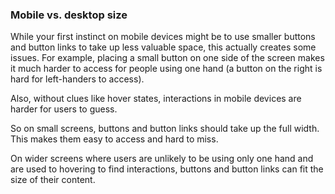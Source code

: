 ### Mobile vs. desktop size

While your first instinct on mobile devices might be to use smaller buttons and button links
to take up less valuable space,
this actually creates some issues.
For example, placing a small button on one side of the screen makes it much harder to access
for people using one hand (a button on the right is hard for left-handers to access).

Also, without clues like hover states,
interactions in mobile devices are harder for users to guess.

So on small screens, buttons and button links should take up the full width.
This makes them easy to access and hard to miss.

On wider screens where users are unlikely to be using only one hand
and are used to hovering to find interactions,
buttons and button links can fit the size of their content.
